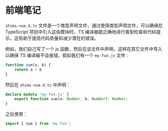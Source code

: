 # 前端笔记

`shims-vue.d.ts` 文件是一个类型声明文件，通过使用类型声明文件，可以确保在 TypeScript 项目中引入这些模块时，TS 编译器能正确地进行类型检查和代码提示。这有助于提高代码质量和减少潜在的错误。

例如，我们自己写了一个 js 函数，然后在该文件中声明，这样在其它文件中导入以确保 TS 编译器不会报错，假如我们有一个 `my-fun.js` 文件：

```js my-fun.js
function sum(a, b) {
    return a + b
}
```

然后在 `shims-vue.d.ts` 中声明：

```ts shims-vue.d.ts
declare module 'my-fun.js' {
    export function sum(a: Number, b: Number): Number;
}
```

之后使用：

```ts main.ts
import { sum } from 'my-fun';
```
